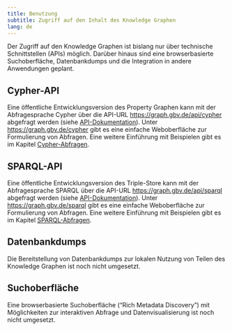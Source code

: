 ```yaml
---
title: Benutzung
subtitle: Zugriff auf den Inhalt des Knowledge Graphen
lang: de
---
```


Der Zugriff auf den Knowledge Graphen ist bislang nur über technische Schnittstellen (APIs) möglich. Darüber hinaus sind eine browserbasierte Suchoberfläche, Datenbankdumps und die Integration in andere Anwendungen geplant.

## Cypher-API

Eine öffentliche Entwicklungsversion des Property Graphen kann mit der Abfragesprache Cypher über die API-URL <https://graph.gbv.de/api/cypher> abgefragt werden (siehe [API-Dokumentation](https://github.com/nfdi4objects/n4o-graph-apis?tab=readme-ov-file#property-graph-api)). Unter <https://graph.gbv.de/cypher> gibt es eine einfache Weboberfläche zur Formulierung von Abfragen. Eine weitere Einführung mit Beispielen gibt es im Kapitel [Cypher-Abfragen](cypher.qmd).

## SPARQL-API

Eine öffentliche Entwicklungsversion des Triple-Store kann mit der Abfragesprache SPARQL über die API-URL <https://graph.gbv.de/api/sparql> abgefragt werden (siehe [API-Dokumentation](https://github.com/nfdi4objects/n4o-graph-apis?tab=readme-ov-file#sparql-api)). Unter <https://graph.gbv.de/sparql> gibt es eine einfache Weboberfläche zur Formulierung von Abfragen. Eine weitere Einführung mit Beispielen gibt es im Kapitel [SPARQL-Abfragen](sparql.qmd).

## Datenbankdumps

::: {.callout-warning appearance="simple"}
Die Bereitstellung von Datenbankdumps zur lokalen Nutzung von Teilen des Knowledge Graphen ist noch nicht umgesetzt.
:::

## Suchoberfläche

::: {.callout-warning appearance="simple"}
Eine browserbasierte Suchoberfläche (“Rich Metadata Discovery”) mit Möglichkeiten zur interaktiven Abfrage und Datenvisualisierung ist noch nicht umgesetzt.
:::
